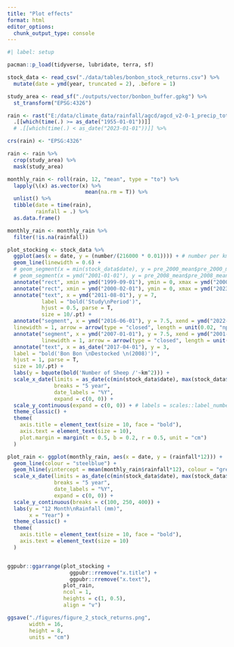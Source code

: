 ```yaml
---
title: "Plot effects"
format: html
editor_options: 
  chunk_output_type: console
---
```


```r
#| label: setup

pacman::p_load(tidyverse, lubridate, terra, sf)
```

```r
stock_data <- read_csv("./data/tables/bonbon_stock_returns.csv") %>% 
  mutate(date = ymd(year, truncated = 2), .before = 1)

study_area <- read_sf("./outputs/vector/bonbon_buffer.gpkg") %>% 
  st_transform("EPSG:4326")

rain <- rast("E:/data/climate_data/rainfall/agcd/agcd_v2-0-1_precip_total_r001_monthly_1900_2022.nc") %>% 
  .[[which(time(.) >= as_date("1955-01-01"))]]
  # .[[which(time(.) < as_date("2023-01-01"))]] %>%

crs(rain) <- "EPSG:4326"

rain <- rain %>% 
  crop(study_area) %>% 
  mask(study_area)

monthly_rain <- roll(rain, 12, "mean", type = "to") %>%
  lapply(\(x) as.vector(x) %>%
                         mean(na.rm = T)) %>%
  unlist() %>%
  tibble(date = time(rain),
         rainfall = .) %>%
  as.data.frame()

monthly_rain <- monthly_rain %>%
  filter(!is.na(rainfall))
```

```r

plot_stocking <- stock_data %>% 
  ggplot(aes(x = date, y = (number/(216000 * 0.01)))) + # number per km2 (ha x 0.01)
  geom_line(linewidth = 0.6) +
  # geom_segment(x = min(stock_data$date), y = pre_2000_mean$pre_2000_mean, xend = ymd("2001-01-01"), yend = pre_2000_mean$pre_2000_mean) +
  # geom_segment(x = ymd("2001-01-01"), y = pre_2008_mean$pre_2008_mean, xend = max(stock_data$date), yend = pre_2008_mean$pre_2008_mean) +
  annotate("rect", xmin = ymd("1999-09-01"), ymin = 0, xmax = ymd("2000-02-01"), ymax = Inf, alpha = 0.5) +
  annotate("rect", xmin = ymd("2000-02-01"), ymin = 0, xmax = ymd("2023-01-01"), ymax = Inf, alpha = 0.1, fill = "steelblue") +
  annotate("text", x = ymd("2011-08-01"), y = 7,
           label = "bold('Study\nPeriod')",
           hjust = 0.5, parse = T,
           size = 10/.pt) +
  annotate("segment", x = ymd("2016-06-01"), y = 7.5, xend = ymd("2022-06-01"), yend = 7.5,
  linewidth = 1, arrow = arrow(type = "closed", length = unit(0.02, "npc"))) +
  annotate("segment", x = ymd("2007-01-01"), y = 7.5, xend = ymd("2001-01-01"), yend = 7.5,
           linewidth = 1, arrow = arrow(type = "closed", length = unit(0.02, "npc"))) +
  annotate("text", x = as_date("2017-04-01"), y = 3,
  label = "bold('Bon Bon \nDestocked \n(2008)')",
  hjust = 1, parse = T,
  size = 10/.pt) +
  labs(y = bquote(bold('Number of Sheep /'~km^2))) +
  scale_x_date(limits = as_date(c(min(stock_data$date), max(stock_data$date))),
               breaks = "5 year", 
               date_labels = "%Y", 
               expand = c(0, 0)) +
  scale_y_continuous(expand = c(0, 0)) + # labels = scales::label_number(suffix = " k", scale = 1e-3), 
  theme_classic() +
  theme(
    axis.title = element_text(size = 10, face = "bold"),
    axis.text = element_text(size = 10),
    plot.margin = margin(t = 0.5, b = 0.2, r = 0.5, unit = "cm")
  )

plot_rain <- ggplot(monthly_rain, aes(x = date, y = (rainfall*12))) +
  geom_line(colour = "steelblue") +
  geom_hline(yintercept = mean(monthly_rain$rainfall*12), colour = "grey", linetype = "dashed", linewidth = 0.5) +
  scale_x_date(limits = as_date(c(min(stock_data$date), max(stock_data$date))),
               breaks = "5 year", 
               date_labels = "%Y", 
               expand = c(0, 0)) +
  scale_y_continuous(breaks = c(100, 250, 400)) +
  labs(y = "12 Month\nRainfall (mm)",
       x = "Year") +
  theme_classic() +
  theme(
    axis.title = element_text(size = 10, face = "bold"),
    axis.text = element_text(size = 10)
  )


ggpubr::ggarrange(plot_stocking +
                    ggpubr::rremove("x.title") +
                    ggpubr::rremove("x.text"), 
                  plot_rain,
                  ncol = 1,
                  heights = c(1, 0.5),
                  align = "v")

ggsave("./figures/figure_2_stock_returns.png",
       width = 16,
       height = 8,
       units = "cm")
```

